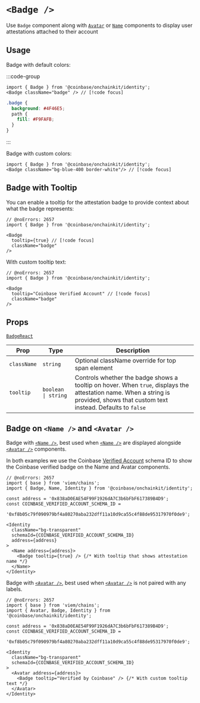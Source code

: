 
# `<Badge />`

Use `Badge` component along with [`Avatar`](/builderkits/onchainkit/identity/avatar) or [`Name`](/builderkits/onchainkit/identity/name) components to display user attestations attached to their account

## Usage

Badge with default colors:

:::code-group

```tsx twoslash [tsx]
import { Badge } from '@coinbase/onchainkit/identity';
<Badge className="badge" /> // [!code focus]
```

```css [css]
.badge {
  background: #4F46E5;
  path {
    fill: #F9FAFB;
  }
}
```

:::

<App>
  <Badge className="badge" />
</App>

Badge with custom colors:

```tsx twoslash
import { Badge } from '@coinbase/onchainkit/identity';
<Badge className="bg-blue-400 border-white"/> // [!code focus]
```

<App>
  <Badge className="bg-blue-400 border-white"/>
</App>

## Badge with Tooltip

You can enable a tooltip for the attestation badge to provide context about what the badge represents:

```tsx twoslash
// @noErrors: 2657
import { Badge } from '@coinbase/onchainkit/identity';

<Badge 
  tooltip={true} // [!code focus]
  className="badge"
/>
```

<App>
  <Badge tooltip={true} className="badge" />
</App>

With custom tooltip text:

```tsx twoslash
// @noErrors: 2657
import { Badge } from '@coinbase/onchainkit/identity';

<Badge 
  tooltip="Coinbase Verified Account" // [!code focus]
  className="badge"
/>
```

<App>
  <Badge tooltip="Coinbase Verified Account" className="badge" />
</App>

## Props

[`BadgeReact`](/builderkits/onchainkit/identity/types#badgereact)

| Prop | Type | Description |
|------|------|-------------|
| `className` | `string` | Optional className override for top span element |
| `tooltip` | `boolean \| string` | Controls whether the badge shows a tooltip on hover. When `true`, displays the attestation name. When a string is provided, shows that custom text instead. Defaults to `false` |

## Badge on `<Name />` and `<Avatar />`

Badge with [`<Name />`](/builderkits/onchainkit/identity/name), best used when [`<Name />`](/builderkits/onchainkit/identity/name) are displayed alongside [`<Avatar />`](/builderkits/onchainkit/identity/avatar) components.

In both examples we use the Coinbase [Verified Account](https://base.easscan.org/schema/view/0xf8b05c79f090979bf4a80270aba232dff11a10d9ca55c4f88de95317970f0de9) schema ID to show the Coinbase verified badge on the Name and Avatar components.

```tsx twoslash
// @noErrors: 2657
import { base } from 'viem/chains';
import { Badge, Name, Identity } from '@coinbase/onchainkit/identity';

const address = '0x838aD0EAE54F99F1926dA7C3b6bFbF617389B4D9';
const COINBASE_VERIFIED_ACCOUNT_SCHEMA_ID =
  '0xf8b05c79f090979bf4a80270aba232dff11a10d9ca55c4f88de95317970f0de9';

<Identity
  className="bg-transparent"
  schemaId={COINBASE_VERIFIED_ACCOUNT_SCHEMA_ID}
  address={address}
>
  <Name address={address}>
    <Badge tooltip={true} /> {/* With tooltip that shows attestation name */}
  </Name>
</Identity>
```

<App>
  <Identity
    className="bg-transparent"
    schemaId="0xf8b05c79f090979bf4a80270aba232dff11a10d9ca55c4f88de95317970f0de9"
  >
    <Name address="0x838aD0EAE54F99F1926dA7C3b6bFbF617389B4D9">
      <Badge tooltip={true} />
    </Name>
  </Identity>
</App>

Badge with [`<Avatar />`](/builderkits/onchainkit/identity/avatar), best used when [`<Avatar />`](/builderkits/onchainkit/identity/avatar) is not paired with any labels.

```tsx twoslash
// @noErrors: 2657
import { base } from 'viem/chains';
import { Avatar, Badge, Identity } from '@coinbase/onchainkit/identity';

const address = '0x838aD0EAE54F99F1926dA7C3b6bFbF617389B4D9';
const COINBASE_VERIFIED_ACCOUNT_SCHEMA_ID =
  '0xf8b05c79f090979bf4a80270aba232dff11a10d9ca55c4f88de95317970f0de9';

<Identity
  className="bg-transparent"
  schemaId={COINBASE_VERIFIED_ACCOUNT_SCHEMA_ID}
>
  <Avatar address={address}>
    <Badge tooltip="Verified by Coinbase" /> {/* With custom tooltip text */}
  </Avatar>
</Identity>
```

<App>
  <Identity schemaId="0xf8b05c79f090979bf4a80270aba232dff11a10d9ca55c4f88de95317970f0de9" className="bg-transparent">
    <Avatar address="0x838aD0EAE54F99F1926dA7C3b6bFbF617389B4D9">
      <Badge tooltip="Verified by Coinbase" />
    </Avatar>
  </Identity>
</App>
